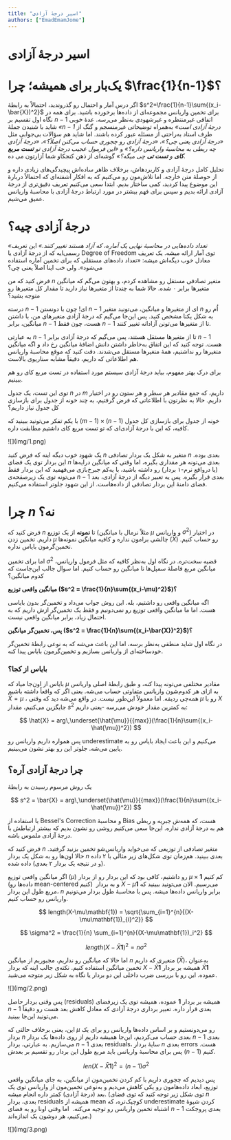 ```yaml
---
title: "اسیر درجهٔ آزادی"
authors: ["EmadEmamJome"]
---
```


# اسیر درجهٔ آزادی
# یک‌بار برای همیشه؛ چرا $\frac{1}{n-1}$؟

اگر درس آمار و احتمال رو گذروندید، احتمالاً به رابطۀ
$s^2=\frac{1}{n-1}\sum{(x_i-\bar{X})^2}$
برای تخمین واریانس مجموعه‌ای از داده‌ها برخورده باشید. برای همه در نگاه اول تقسیم بر $n-1$ اتفاقی غیرمنتظره و غیرشهودی به‌نظر می‌رسه. عدۀ خوبی شاید با شنیدن جملۀ *«$n-1$ درجۀ آزادی است»* به‌همراه توضیحاتی غیر‌منسجم و گنگ از طرف استاد به‌راحتی از مسئله عبور  کرده باشند. اما شاید هم سؤالات بی‌جوابی مثل *«درجۀ آزادی یعنی چی؟»*، *«درجۀ آزادی رو چجوری حساب می‌کنن اصلاً؟»*، *«درجۀ آزادی چه ربطی به محاسبۀ واریانس داره؟»* و *«این فرمول عجیب درجۀ آزادی تو 
<Tooltip tip="Chi-Square test"><span>**تست مربع کای**</span></Tooltip>
و
<Tooltip tip="T test"><span>**تست تی**</span></Tooltip>
چی میگه؟»* گوشه‌ای از ذهن کنجکاو شما آزارتون می ده.

تحلیل کامل درجۀ آزادی و کاربردهاش، بر‌خلاف ظاهر ساده‌اش پیچیدگی‌های زیادی داره و از حوصلۀ متن خارجه. اما تلاش‌مون رو می‌کنیم که به افکار آشفته‌‌ای که احتمالاً دربارۀ این موضوع پیدا کردید، کمی ساختار بدیم. ابتدا سعی می‌کنیم تعریف دقیق‌تری از درجۀ آزادی ارائه بدیم و سپس برای فهم بیشتر در مورد ارتباط درجۀ آزادی با محاسبۀ واریانس عمیق می‌شیم.

# درجهٔ آزادی چیه؟

*«تعداد داده‌هایی در محاسبۀ نهایی یک آماره، که آزاد هستند تغییر کنند.»*
این تعریف رسمی‌ایه که از درجۀ آزادی یا Degree of Freedom توی آمار ارائه میشه. یک تعریف معادل خوب دیگه‌اش میشه: «تعداد داده‌های مستقلی که برای تخمین آماره استفاده می‌شود». ولی خب اینا اصلاً یعنی چی؟

فرض کنید که من $n$ متغیر‌ تصادفی مستقل رو مشاهده کردم، و بهتون می‌گم که میانگین متغیر‌ها برابر ۰ شده. حالا شما به چندتا از متغیر‌ها نیاز دارید 
تا مقدار کل متغیر‌ها رو متوجه بشید؟

درسته $n-1$ ای! چون با دونستن $n-1$ ای از متغیر‌ها و میانگین، می‌تونید متغیر $n$ اُم رو به شکل یکتا مشخص کنید. پس این‌جا می‌گیم که درجۀ آزادی متغیر‌های من، با داشتن میانگین، برابر $n-1$ هست، چون فقط $n-1$ تا از متغیر‌ها می‌تونن آزادانه تغییر کنند.

به عبارتی $n-1$ تا از متغیرها مستقل هستند، پس می‌گیم که درجۀ آزادی برابر $n-1$ هست. توجه کنید که این اتفاق به‌خاطر داشتن دانش اضافۀ میانگین رخ داد و اگه میانگین متغیر‌ها رو نداشتیم، همۀ متغیر‌ها مستقل می‌شدند. دقت کنید که موقع محاسبۀ واریانس هم اطلاعاتی که داریم، دقیقاً مشابه سناریوی بالاست. 

برای درک بهتر مفهوم، بیاید درجۀ آزادی سیستم مورد استفاده در تست مربع کای رو هم ببینیم.

توی این تست، یک جدول $n$ در $m$ داریم، که جمع مقادیر هر سطر و هر ستون رو در اختیار داریم. حالا به نظرتون با اطلاعاتی که فرض گرفتیم، به چند خونه از جدول برای بازسازی کل جدول نیاز داریم؟ 

با یکم تفکر می‌تونید ببینید که 
$(m-1)\times(n-1)$
خونه از جدول برای بازسازی کل جدول کافیه، که این با درجۀ آزادی‌ای که تو تست مربع کای داشتیم مطابقت داره.

<div style={{textAlign: 'center'}}>
    ![](img/1.png)
</div>

یک شهود خوب دیگه اینه که فرض کنید $n$ متغیر به شکل یک بردار تصادفی $n$ بعدی بوده. این بردار توی یک فضای $n$ بعدی می‌تونه هر مقداری بگیره، اما وقتی که میانگین درایه‌ها (یا درواقع نرم-۱ بردار) رو داشته باشید، با یه‌کم جبرخ‌بازی می‌فهمید که این بردار فقط می‌تونه توی یک زیرصفحه‌‌ی $n-1$ بعدی قرار بگیره. پس یه تعبیر دیگه از درجۀ آزادی، بعد فضای دامنۀ این بردار تصادفی از داده‌هاست. از این شهود جلوتر استفاده می‌کنیم.

# چرا $n$ نه؟

فرض کنید که $n$ تا 
<Tooltip tip="Sample"><span>**نمونه**</span></Tooltip>
از یک توزیع (مثلاً نرمال با میانگین $\mu$ و واریانس $\sigma^2$) در اختیار داریم. تخمین زدن $\mu$ چالشی برامون نداره و کافیه میانگین نمونه‌ها ($\bar{X}$) رو حساب کنیم. تخمین‌گرمون بایاس نداره.

اما برای تخمین $\sigma^2$ قضیه سخت‌تره. در نگاه اول به‌نظر کافیه که مثل فرمول واریانس، میانگین مربع فاصلۀ سمپل‌ها تا میانگین رو حساب کنیم. اما سوال جالب این‌جاست که کدوم میانگین؟

**میانگین واقعی توزیع ($s^2 = \frac{1}{n}\sum{(x_i-\mu)^2}$)؟**

اگه میانگین واقعی رو داشتیم، بله. این روش جواب می‌داد و تخمین‌گر بدون بایاسی هست. اما ما میانگین واقعی توزیع رو نمی‌دونیم و فقط یک تخمین‌گر ازش داریم که به احتمال زیاد، برابر میانگین واقعی نیست.

**پس، تخمین‌گر میانگین ($s^2 = \frac{1}{n}\sum{(x_i-\bar{X})^2}$)؟**

در نگاه اول شاید منطقی به‌نظر برسه، اما این باعث می‌شه که به نوعی رابطۀ تخمین‌گر خودساخته‌ای از واریانس بسازیم و تخمین‌گرمون بایاس پیدا کنه.

### بایاس از کجا؟

بایاس از اون‌جا میاد که $\mu$ مقادیر مختلفی می‌تونه پیدا کنه، و طبق رابطۀ اصلی واریانس به ازای هر کدوم‌شون واریانس متفاوتی حساب می‌شه. یعنی اگر که واقعاً داشته باشیم $\bar{X} = \mu$ ، همه‌چی ردیفه. اما معمولاً این‌طور نیست. در واقع می‌شه دید که وقتی $\mu$ رو با $X$ جایگزین می‌کنیم، مقدار $s^2$ به کمترین مقدار خودش می‌رسه -یعنی داریم:

$$
\hat{X} = arg\,\underset{\hat{\mu}}{{max}}(\frac{1}{n}\sum{(x_i-\hat{\mu})^2})
$$

پس همواره داریم واریانس رو underestimate می‌کنیم و این باعث ایجاد بایاس رو به پایین می‌شه. جلوتر این رو بهتر نشون می‌بینیم.

## چرا درجهٔ آزادی آره؟

یک روش مرسوم رسیدن به رابطهٔ

$$
s^2 = \bar{X} = arg\,\underset{\hat{\mu}}{{max}}(\frac{1}{n}\sum{(x_i-\hat{\mu})^2})
$$

با استفاده از Bessel's Correction و محاسبۀ Bias هست، که همه‌ش جبریه و ربطی هم به درجۀ آزادی نداره. این‌جا سعی می‌کنیم روشی رو نشون بدیم که بیشتر ارتباطش با درجۀ آزادی ملموس باشه.

فرض کنید که $n$ متغیر تصادفی از توزیعی که می‌خواید واریانس‌شو تخمین بزنید گرفتید. حالا اون‌ها رو به شکل یک بردار $n$ بعدی ببینید. هم‌زمان توی شکل‌های زیر مثالی با ۲ داده (و در نتیجه یک بردار ۲ بعدی) داده شده.

اگر میانگین واقعی توزیع ($\mu$) رو داشتیم، کافی بود که این بردار رو از بردار $\mu \times \mathbf{1}$ کم کنیم (داده‌ها رو mean-centered کنیم)  و به بردار $X-\mu\mathbf{1}$ می‌رسیم. الان می‌تونید ببینید که مربع طول این بردار، $n$ برابر واریانس داده‌ها میشه. پس با محاسبهٔ طول بردار می‌تونیم واریانس رو حساب کنیم.

$$
length(X-\mu\mathbf{1}) = \sqrt{\sum_{i=1}^{n}{(X-\mu\mathbf{1})_{i}^2}}
$$

$$
\sigma^2 = \frac{1}{n} \sum_{i=1}^{n}{(X-\mu\mathbf{1})_i^2}
$$

$$
length(X-\bar{X}\mathbf{1})^2 = n\sigma^2
$$

اما حالا که میانگین رو نداریم، مجبوریم از میانگین $n$ متغیری که داریم ($\bar{X}$)، به‌عنوان تخمین میانگین استفاده کنیم. نکته‌ی جالب اینه که بردار $X-\bar{X}\mathbf{1}$ همیشه بر بردار $\bar{X}\mathbf{1}$ عموده. این رو با بررسی ضرب داخلی این دو بردار یا نگاه به شکل زیر متوجه می‌شید. 

<div style={{textAlign: 'center'}}>
    <div style={{}}>![](img/2.png)</div>
</div>

پس وقتی بردار حاصل (residuals) همیشه بر بردار $\mathbf{1}$ عموده، همیشه توی یک زیرفضای $n-1$ بعدی قرار داره. تعبیر برداری درجۀ آزادی که معادل کاهش بعد هست رو دقیقاً می‌تونید این‌جا ببینید.

این، یعنی بر‌خلاف حالتی که $\mu$ رو می‌دونستیم و بر اساس داده‌ها واریانس رو برای یک بردار $n$ بعدی حساب می‌کردیم، این‌جا همیشه داریم از روی داده‌ها یک بردار $n-1$ بعدی می‌سازیم. به عبارتی، بردار $n-1$ بعدی residuals، سایۀ بردار $n$ بعدی errors هست. پس برای محاسبۀ واریانس باید مربع طول این بردار رو تقسیم بر بعدش ($n-1$) کنیم.

$$
len(X-\bar{X}\mathbf{1})^2 = (n-1)\sigma^2
$$

پس دیدیم که چجوری داریم با کم کردن تخمین‌مون از میانگین، به جای میانگین واقعی توزیع، ابعاد داده‌هامون رو یکی کاهش می‌دیم و به‌نوعی تخمین‌مون از واریانس توی یک بعد (درجۀ آزادی) کمتر داره انجام میشه. (توی شکل زیر توجه کنید که توی فضای $n$ بعدی، بردار residuals همیشه از mean کوچیک‌تره، که underestimate کردن شیوۀ اشتباه تخمین واریانس رو توجیه می‌کنه.  اما وقتی اونا رو به فضای $n-1$ بعدی پروجکت می‌کنیم،
هر دوشون یک اندازه‌اند.)

<div style={{textAlign: 'center'}}>
    <div style={{}}>![](img/3.png)</div>
</div>
